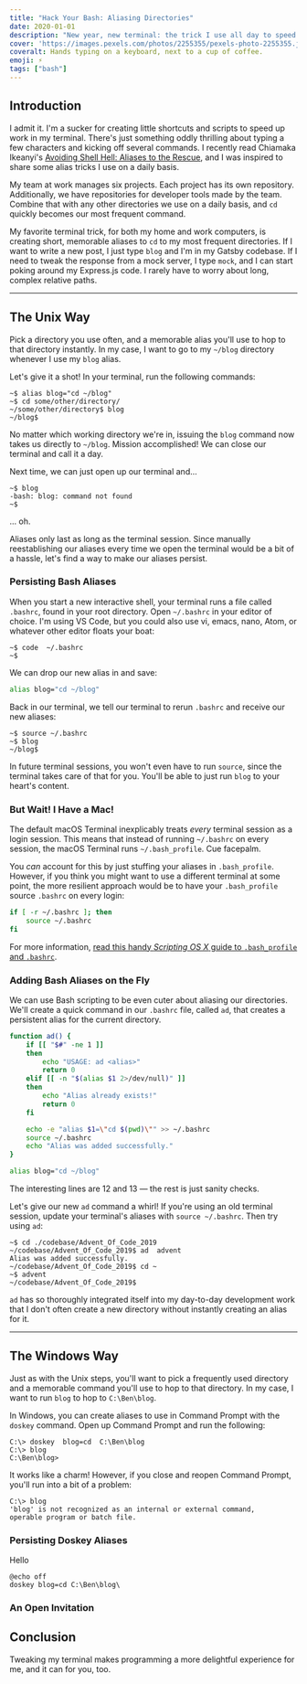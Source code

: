 ```yaml
---
title: "Hack Your Bash: Aliasing Directories"
date: 2020-01-01
description: "New year, new terminal: the trick I use all day to speed up development. Includes a Unix version and a Windows version."
cover: 'https://images.pexels.com/photos/2255355/pexels-photo-2255355.jpeg?auto=compress&cs=tinysrgb&dpr=2&h=650&w=940'
coveralt: Hands typing on a keyboard, next to a cup of coffee.
emoji: ⚡
tags: ["bash"]
---
```


<TOC />

## Introduction

I admit it. I'm a sucker for creating little shortcuts and scripts to speed up work in my terminal. There's just something oddly thrilling about typing a few characters and kicking off several commands. I recently read Chiamaka Ikeanyi's [Avoiding Shell Hell: Aliases to the Rescue](https://chiamakaikeanyi.dev/avoiding-shell-hell-aliases-to-the-rescue/), and I was inspired to share some alias tricks I use on a daily basis.

My team at work manages six projects. Each project has its own repository. Additionally, we have repositories for developer tools made by the team. Combine that with any other directories we use on a daily basis, and `cd` quickly becomes our most frequent command.

My favorite terminal trick, for both my home and work computers, is creating short, memorable aliases to `cd` to my most frequent directories. If I want to write a new post, I just type `blog` and I'm in my Gatsby codebase. If I need to tweak the response from a mock server, I type `mock`, and I can start poking around my Express.js code. I rarely have to worry about long, complex relative paths.

***

## The Unix Way

Pick a directory you use often, and a memorable alias you'll use to hop to that directory instantly. In my case, I want to go to my `~/blog` directory whenever I use my `blog` alias.

Let's give it a shot! In your terminal, run the following commands:

```shell
~$ alias blog="cd ~/blog"
~$ cd some/other/directory/
~/some/other/directory$ blog
~/blog$
```

No matter which working directory we're in, issuing the `blog` command now takes us directly to `~/blog`. Mission accomplished! We can close our terminal and call it a day.

Next time, we can just open up our terminal and...

```console
~$ blog
-bash: blog: command not found
~$
```

... oh.

Aliases only last as long as the terminal session. Since manually reestablishing our aliases every time we open the terminal would be a bit of a hassle, let's find a way to make our aliases persist.

### Persisting Bash Aliases

When you start a new interactive shell, your terminal runs a file called `.bashrc`, found in your root directory. Open `~/.bashrc` in your editor of choice. I'm using VS Code, but you could also use vi, emacs, nano, Atom, or whatever other editor floats your boat:

```shell
~$ code  ~/.bashrc
~$
```

We can drop our new alias in and save:

```bash {numberLines: true}:title=.bashrc
alias blog="cd ~/blog"
```

Back in our terminal, we tell our terminal to rerun `.bashrc` and receive our new aliases:

```shell
~$ source ~/.bashrc
~$ blog
~/blog$
```

In future terminal sessions, you won't even have to run `source`, since the terminal takes care of that for you. You'll be able to just run `blog` to your heart's content.

### But Wait! I Have a Mac!

The default macOS Terminal inexplicably treats *every* terminal session as a login session. This means that instead of running `~/.bashrc` on every session, the macOS Terminal runs `~/.bash_profile`. Cue facepalm.

You *can* account for this by just stuffing your aliases in `.bash_profile`. However, if you think you might want to use a different terminal at some point, the more resilient approach would be to have your `.bash_profile` source `.bashrc` on every login:

```bash {numberLines: true}:title=.bash_profile
if [ -r ~/.bashrc ]; then
    source ~/.bashrc
fi
```

For more information, [read this handy <i>Scripting OS X</i> guide to `.bash_profile` and `.bashrc`](https://scriptingosx.com/2017/04/about-bash_profile-and-bashrc-on-macos/).

### Adding Bash Aliases on the Fly

We can use Bash scripting to be even cuter about aliasing our directories. We'll create a quick command in our `.bashrc` file, called `ad`, that creates a persistent alias for the current directory.

```bash {numberLines: true}{12-13}:title=.bashrc
function ad() {
    if [[ "$#" -ne 1 ]]
    then
        echo "USAGE: ad <alias>"
        return 0
    elif [[ -n "$(alias $1 2>/dev/null)" ]]
    then
        echo "Alias already exists!"
        return 0
    fi

    echo -e "alias $1=\"cd $(pwd)\"" >> ~/.bashrc
    source ~/.bashrc
    echo "Alias was added successfully."
}

alias blog="cd ~/blog"
```

The interesting lines are 12 and 13 — the rest is just sanity checks.

Let's give our new `ad` command a whirl! If you're using an old terminal session, update your terminal's aliases with `source ~/.bashrc`. Then try using `ad`:

```shell
~$ cd ./codebase/Advent_Of_Code_2019
~/codebase/Advent_Of_Code_2019$ ad  advent
Alias was added successfully.
~/codebase/Advent_Of_Code_2019$ cd ~
~$ advent
~/codebase/Advent_Of_Code_2019$
```

`ad` has so thoroughly integrated itself into my day-to-day development work that I don't often create a new directory without instantly creating an alias for it.

***

## The Windows Way

Just as with the Unix steps, you'll want to pick a frequently used directory and a memorable command you'll use to hop to that directory. In my case, I want to run `blog` to hop to `C:\Ben\blog`.

In Windows, you can create aliases to use in Command Prompt with the `doskey` command. Open up Command Prompt and run the following:

```console
C:\> doskey  blog=cd  C:\Ben\blog
C:\> blog
C:\Ben\blog>
```

It works like a charm! However, if you close and reopen Command Prompt, you'll run into a bit of a problem:

```console
C:\> blog
'blog' is not recognized as an internal or external command,
operable program or batch file.
```

### Persisting Doskey Aliases

Hello

```batch {numberLines: true}:title=aliases.bat
@echo off
doskey blog=cd C:\Ben\blog\
```

### An Open Invitation

## Conclusion

Tweaking my terminal makes programming a more delightful experience for me, and it can for you, too.